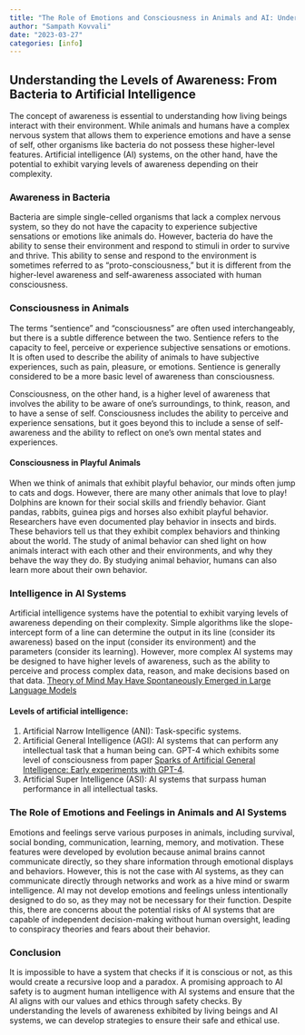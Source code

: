 ```yaml
---
title: "The Role of Emotions and Consciousness in Animals and AI: Understanding Levels of Awareness and Ensuring Safety"
author: "Sampath Kovvali"
date: "2023-03-27"
categories: [info]
---
```


## Understanding the Levels of Awareness: From Bacteria to Artificial Intelligence

The concept of awareness is essential to understanding how living beings interact with their environment. While animals and humans have a complex nervous system that allows them to experience emotions and have a sense of self, other organisms like bacteria do not possess these higher-level features. Artificial intelligence (AI) systems, on the other hand, have the potential to exhibit varying levels of awareness depending on their complexity.

### Awareness in Bacteria

Bacteria are simple single-celled organisms that lack a complex nervous system, so they do not have the capacity to experience subjective sensations or emotions like animals do. However, bacteria do have the ability to sense their environment and respond to stimuli in order to survive and thrive. This ability to sense and respond to the environment is sometimes referred to as “proto-consciousness,” but it is different from the higher-level awareness and self-awareness associated with human consciousness.

### Consciousness in Animals

The terms “sentience” and “consciousness” are often used interchangeably, but there is a subtle difference between the two. Sentience refers to the capacity to feel, perceive or experience subjective sensations or emotions. It is often used to describe the ability of animals to have subjective experiences, such as pain, pleasure, or emotions. Sentience is generally considered to be a more basic level of awareness than consciousness.

Consciousness, on the other hand, is a higher level of awareness that involves the ability to be aware of one’s surroundings, to think, reason, and to have a sense of self. Consciousness includes the ability to perceive and experience sensations, but it goes beyond this to include a sense of self-awareness and the ability to reflect on one’s own mental states and experiences.

#### Consciousness in Playful Animals

When we think of animals that exhibit playful behavior, our minds often jump to cats and dogs. However, there are many other animals that love to play! Dolphins are known for their social skills and friendly behavior. Giant pandas, rabbits, guinea pigs and horses also exhibit playful behavior. Researchers have even documented play behavior in insects and birds. These behaviors tell us that they exhibit complex behaviors and thinking about the world. The study of animal behavior can shed light on how animals interact with each other and their environments, and why they behave the way they do. By studying animal behavior, humans can also learn more about their own behavior.

### Intelligence in AI Systems

Artificial intelligence systems have the potential to exhibit varying levels of awareness depending on their complexity. Simple algorithms like the slope-intercept form of a line can determine the output in its line (consider its awareness) based on the input (consider its environment) and the parameters (consider its learning). However, more complex AI systems may be designed to have higher levels of awareness, such as the ability to perceive and process complex data, reason, and make decisions based on that data. [Theory of Mind May Have Spontaneously Emerged in Large Language Models](https://arxiv.org/ftp/arxiv/papers/2302/2302.02083.pdf)

#### Levels of artificial intelligence:

1. Artificial Narrow Intelligence (ANI): Task-specific systems.
2. Artificial General Intelligence (AGI): AI systems that can perform any intellectual task that a human being can. GPT-4 which exhibits some level of consciousness from paper [Sparks of Artificial General Intelligence: Early experiments with GPT-4](https://arxiv.org/pdf/2303.12712.pdf).
3. Artificial Super Intelligence (ASI): AI systems that surpass human performance in all intellectual tasks.

### The Role of Emotions and Feelings in Animals and AI Systems

Emotions and feelings serve various purposes in animals, including survival, social bonding, communication, learning, memory, and motivation. These features were developed by evolution because animal brains cannot communicate directly, so they share information through emotional displays and behaviors. However, this is not the case with AI systems, as they can communicate directly through networks and work as a hive mind or swarm intelligence. AI may not develop emotions and feelings unless intentionally designed to do so, as they may not be necessary for their function. Despite this, there are concerns about the potential risks of AI systems that are capable of independent decision-making without human oversight, leading to conspiracy theories and fears about their behavior.

### Conclusion
It is impossible to have a system that checks if it is conscious or not, as this would create a recursive loop and a paradox. A promising approach to AI safety is to augment human intelligence with AI systems and ensure that the AI aligns with our values and ethics through safety checks. By understanding the levels of awareness exhibited by living beings and AI systems, we can develop strategies to ensure their safe and ethical use.

